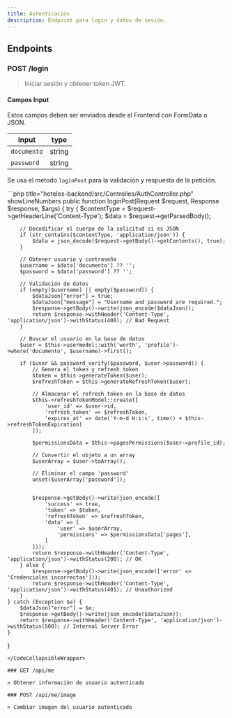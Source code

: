 ```yaml
---
title: Autenticación
description: Endpoint para login y datos de sesión.
---
```


## Endpoints

### POST /login

> Iniciar sesión y obtener token JWT.

#### Campos Input

Estos campos deben ser enviados desde el <Link href="/hoteles/docs/front-end">Frontend</Link> con FormData o JSON.

| input | type |
|-------|------|
| `documento` | string |
| `password` | string |

Se usa el metodo `loginPost` para la validación y respuesta de la petición.

<CodeCollapsibleWrapper>
```php title="hoteles-backend/src/Controlles/AuthController.php" showLineNumbers
public function loginPost(Request $request, Response $response, $args) {
    try {
        $contentType = $request->getHeaderLine('Content-Type');
        $data = $request->getParsedBody();

        // Decodificar el cuerpo de la solicitud si es JSON
        if (str_contains($contentType, 'application/json')) {
            $data = json_decode($request->getBody()->getContents(), true);
        }

        // Obtener usuario y contraseña
        $username = $data['documento'] ?? '';
        $password = $data['password'] ?? '';

        // Validación de datos
        if (empty($username) || empty($password)) {
            $dataJson["error"] = true;
            $dataJson["message"] = "Username and password are required.";
            $response->getBody()->write(json_encode($dataJson));
            return $response->withHeader('Content-Type', 'application/json')->withStatus(400); // Bad Request
        }

        // Buscar el usuario en la base de datos
        $user = $this->usermodel::with('worth', 'profile')->where('documento', $username)->first();

        if ($user && password_verify($password, $user->password)) {
            // Genera el token y refresh token
            $token = $this->generateToken($user);
            $refreshToken = $this->generateRefreshToken($user);

            // Almacenar el refresh token en la base de datos
            $this->refreshTokenModel::create([
                'user_id' => $user->id,
                'refresh_token' => $refreshToken,
                'expires_at' => date('Y-m-d H:i:s', time() + $this->refreshTokenExpiration)
            ]);

            $permissionsData = $this->pagesPermissions($user->profile_id);

            // Convertir el objeto a un array
            $userArray = $user->toArray();

            // Eliminar el campo 'password'
            unset($userArray['password']);


            $response->getBody()->write(json_encode([
                'success' => true, 
                'token' => $token, 
                'refreshToken' => $refreshToken, 
                'data' => [
                    'user' => $userArray,
                    'permissions' => $permissionsData['pages'],
                ]
            ]));
            return $response->withHeader('Content-Type', 'application/json')->withStatus(200); // OK
        } else {
            $response->getBody()->write(json_encode(['error' => 'Credenciales incorrectas']));
            return $response->withHeader('Content-Type', 'application/json')->withStatus(401); // Unauthorized
        }
    } catch (Exception $e) {
        $dataJson["error"] = $e;
        $response->getBody()->write(json_encode($dataJson));
        return $response->withHeader('Content-Type', 'application/json')->withStatus(500); // Internal Server Error
    }
}
```
</CodeCollapsibleWrapper>

### GET /api/me

> Obtener informaciòn de usuario autenticado

### POST /api/me/image

> Cambiar imagen del usuario autenticado